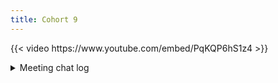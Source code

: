 ```yaml
---
title: Cohort 9
---
```


{{< video https://www.youtube.com/embed/PqKQP6hS1z4 >}}

<details>

<summary>Meeting chat log</summary>
```
00:05:22	Olivier Leroy:	Sorry for being late
00:06:00	Diana Garcia Cortes:	Hi everyone!
00:06:35	Olivier Leroy:	Start
00:06:39	Derek Sollberger (he/him):	The data frame and tibble info will come up again here in chapter 4 anyway
00:06:45	Olivier Leroy:	Reacted to "The data frame and t..." with 👍
00:10:03	Olivier Leroy:	(The use of number on x was so smart 😛)
00:11:31	Olivier Leroy:	People who index with float are evil!
00:12:48	Derek Sollberger (he/him):	Replying to "People who index wit..."

might be useful in some sort of median index calculation
00:13:19	Olivier Leroy:	Reacted to "might be useful in s..." with 👍
00:13:31	Olivier Leroy:	Replying to "People who index wit..."

Yup but probably to smart for me
00:18:17	Olivier Leroy:	Double quote
00:18:39	Olivier Leroy:	Unless I am dealing with quote in the string
00:19:02	Diana Garcia Cortes:	Reacted to "Double quote" with ➕
00:20:50	Olivier Leroy:	I like the eggs and box of eggs example
00:23:17	tataphani:	{ names of all the students in the class and {{ Just one name
00:24:47	tataphani:	so {{ would work on both Lists and Vectors ? and same is true for $
00:25:34	Jo Hardin:	{{  isn’t used for subsetting, as far as I know.
00:25:41	Olivier Leroy:	r$> x <- letters

r$> x[[1]]
[1] "a"
00:25:52	Jeffrey Stevens:	$ doesn't work on vectors
00:27:10	Jeffrey Stevens:	Unless the vector is named?
00:27:23	Olivier Leroy:	If the vector is named I think it will works
00:27:30	Olivier Leroy:	Need to try 😛
00:28:12	Jeffrey Stevens:	Nope, doesn't seem to work with named vectors
00:28:32	Jo Hardin:	my_list[[c(1,2)]] is the same as my_list[[1]][[2]]
00:28:57	Jeffrey Stevens:	"Error in x$c : $ operator is invalid for atomic vectors"
00:29:12	Jo Hardin:	Can’t unmute today!
00:29:16	Jo Hardin:	Sorry
00:29:16	Jeffrey Stevens:	So $ can't be used for atomic vectors
00:29:22	Jo Hardin:	Thanks ❤️
00:30:33	Olivier Leroy:	From ?`$` 

> ‘$’ is only valid for recursive objects (and ‘NULL’),
     and is only discussed in the section below on recursive objects.
00:30:37	Jo Hardin:	Maybe easier to demo w my_list[[2]][[4]]
00:30:51	Jeffrey Stevens:	Reacted to "From ?`$` 

> ‘$’ is..." with 👍
00:31:41	Olivier Leroy:	`$`
00:33:09	Olivier Leroy:	Return: 

r$> `$`
.Primitive("$")
00:35:56	Olivier Leroy:	Reacted to "Nope, doesn't seem t..." with 👍
00:39:21	Jo Hardin:	Just realized from your example that by using 0 for the row index, you can get the column names.  That’s useful!
00:39:31	Olivier Leroy:	Reacted to "Just realized from y..." with 👍
00:39:43	Derek Sollberger (he/him):	Reacted to "Just realized from y..." with 🧐
00:40:22	Olivier Leroy:	Replying to "Just realized from y..."

I will need to try, but maybe it is just print and you can’t assign ?
00:40:49	Jo Hardin:	Replying to "Just realized from y…"
Ahhh, right, that makes sense.
00:41:20	tataphani:	can we also check if matrix empty or not ?
00:43:15	Jeffrey Stevens:	names()
00:45:04	Olivier Leroy:	Subsetting seems simple but it is so tricky
00:45:18	Jeffrey Stevens:	What's the difference between names() and colnames()?
00:45:44	Jeffrey Stevens:	Ah, so names() doesn't work on matrices?
00:49:09	Derek Sollberger (he/him):	NROW() and NCOL() [with capital letters] was in exercise 2 of section 3.3.4
00:49:39	Olivier Leroy:	Reacted to "NROW() and NCOL() [w..." with 👍
00:49:52	Howard Baek:	Reacted to "NROW() and NCOL() [w..." with 👍
00:50:18	Derek Sollberger (he/him):	Replying to "NROW() and NCOL() [w..."

"dim() will return NULL when applied to a 1d vector.
One may want to use NROW() or NCOL() to handle atomic vectors, lists and NULL values in the same way as one column matrices or data frames. For these objects nrow() and ncol() return NULL"
00:51:08	Howard Baek:	Replying to "NROW() and NCOL() [w..."

Sounds like a C function used in R
00:52:06	Howard Baek:	Replying to "NROW() and NCOL() [w..."

Nvm, NCOL is base
00:53:01	Olivier Leroy:	[ always simplify
00:53:06	Olivier Leroy:	Except on tibble
01:04:08	Olivier Leroy:	We are out of time I can continue if needed
01:04:22	tataphani:	please
01:04:33	Howard Baek:	Me too, I can stay longer
01:04:37	Olivier Leroy:	Reacted to "please" with 👍
01:04:39	Olivier Leroy:	Reacted to "Me too, I can stay l..." with 👍
01:04:57	Tinashe Tapera:	I have to go but reminder I am presenting next week! Wish my luck 👌
01:05:12	Olivier Leroy:	Replying to "I have to go but rem..."

Good luck 😛
01:05:25	Howard Baek:	Reacted to "I have to go but rem..." with 👍
01:12:50	Olivier Leroy:	Btw they will have a base R function for that soon (the subset with order())
01:14:45	Olivier Leroy:	I like that trick
01:15:33	Olivier Leroy:	Kids crashed here sorry 🙂
01:16:27	Aaron Grzasko:	I need to drop. Great conversation today! Good job, Gabby!.
01:17:58	Olivier Leroy:	End
```
</details>
